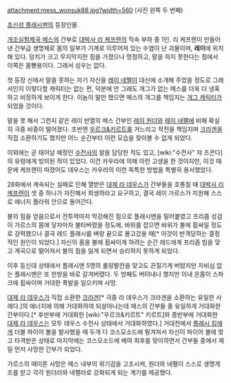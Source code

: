 attachment:mess_wonsuk88.jpg?width=560
(사진 왼쪽 두 번째)

[[초신성 플래시맨]]의 등장인물.

[[개조실험제국 메스]]의 간부로 [[대박사 리 케프렌]]의 직속 부하 중 1인. 리 케프렌이 만들어낸 간부급 생명체로 몸의 일부가 기계로 이루어져 있는 수염이 난 괴물이며, '''레이'''에 위치해 있다. 덩치가 크고 무지막지한 힘을 가졌으나 멍청하고, 말을 하지 못한다는 점에서 이쪽은 몸빵용이다. 그래서 성우는 없다.

첫 등장 신에서 말을 못하는 자기 자신을 [[레이 네펠]]이 대신에 소개해 주었을 정도로 그래서인지 이렇다할 캐릭터는 없는 편, 덕분에 안 그래도 개그가 없는 메스를 더욱 더 냉혹하고 비정하게 보이게 한다. 이놈이 말만 했으면 매스의 개그를 책임지는 [[개그 캐릭터]]가 되었을 것이다.

말을 못 해서 그런지 같은 레이 반열의 메스 간부인 [[레이 원더]]와 [[레이 네펠]]에 비해 확실히 극중 비중이 떨어졌다. 초반엔 [[우르크&키르트]]를 거느리고 작전을 책임지며 [[크라겐]]을 직접 소환하기도 했지만 어느 순간부터 이런 모습을 찾아볼 수 없게 되었다. 

이외에는 곧 태어날 예정인 [[수전사]]의 알을 담당한 적도 있고, [wiki:"수전사" 쟈 즈콘다]의 유령에게 빙의된 적이 있었다. 이건 카우라에 의해 이런 고생을 한 것이지만, 이것 때문에 케프렌이 따졌어도 데우스는 카우라의 이런 독특한 방법을 특별히 용서했었다.

28화에서 계속되는 실패로 인해 열받은 [[대제 라 데우스]]가 간부들을 호통칠 때 [[대박사 리 케프렌]]이 셋 중 하나가 자진해서 희생하라고 요구하고, 결국 레이 가르스가 지원해 스스로 에너지 플라워 안으로 들어간다. 

불의 힘을 얻음으로서 전투력마저 막강해진 힘으로 플래시맨을 밀어붙였고 프리즘 성검이 가르스의 몸에 닿자마자 불타버렸을 정도에, 바위를 잡으면 바위가 불에 휩싸일 정도로 강력했으나 결국 레드 플래시를 벼랑 끝으로 몰고갔을 때[* 이것이 반격당하는 결정적인 원인이 되었다.] 자신의 몸을 불에 휩싸이게 하려는 순간 레드에게 프리즘 빔을 맞고 계곡으로 떨어져서 불의 힘을 잃게 되면서 승리하지 못하게 되었다.

이후 등신대 상태에서 플래시맨 5명의 롤링발칸을 맞고도 끈질기게 버텼지만 자비심 없는 플래시맨은 또 한방을 바로 갈겨버렸다. 두 방째도 버텨내나 했지만 이내 온몸이 스파크에 휩싸이며 거대한 폭발을 일으키며 사망.

[[대제 라 데우스]]가 직접 소환한 [[크라겐]][* 극중 라 데우스가 크라겐을 소환하는 유일한 사례다.]의 에너지에 의해 거대화하여 되살아나는데 메스의 간부들 중 유일하게 거대화한 간부이다.[* 후반부에 거대화한 [wiki:"우르크&키르트" 키르트]와 종반부에 거대화한 [[대제 라 데우스]]는 모두 데우스 수전사 상태에서 거대화하였다.] 거대전에서 [[플래시 킹]]에게 더블 파이어 볼을 발사했을 때 두개 다 코스모소드에 튕겨져서 자신이 파이어 볼에 맞고 타격받은 상태로 마지막에는 코스모소드에 베여 최후를 맞이하면서 간부들 중에서 제밀 먼저 사망한 간부가 되었다.

가르스의 때이른 사망은 메스 내부의 위기감을 고조시켜, 원더와 네펠이 스스로 생명개조를 받고 각각 원더라와 네펠라로 강화되게 되는 계기를 제공했다.
